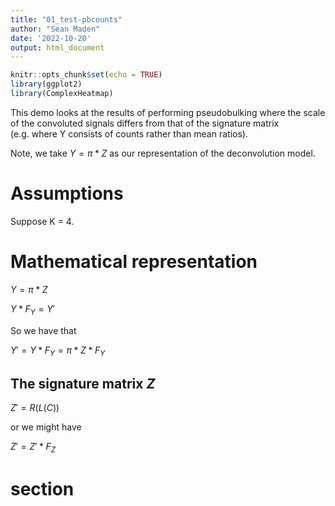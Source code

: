 ```yaml
---
title: "01_test-pbcounts"
author: "Sean Maden"
date: '2022-10-20'
output: html_document
---
```


```r
knitr::opts_chunk$set(echo = TRUE)
library(ggplot2)
library(ComplexHeatmap)
```

This demo looks at the results of performing pseudobulking where the scale of the 
convoluted signals differs from that of the signature matrix (e.g. where Y consists 
of counts rather than mean ratios).

Note, we take $Y = \pi * Z$ as our representation of the deconvolution model.

# Assumptions

Suppose K = 4.

# Mathematical representation

$Y = \pi * Z$

$Y * F_{Y} = Y'$

So we have that

$Y' = Y * F_{Y} = \pi * Z * F_{Y}$

## The signature matrix $Z$

$Z' = R(L(C))$

or we might have

$Z' = Z' * F_{Z}$

# section

```r
```



























